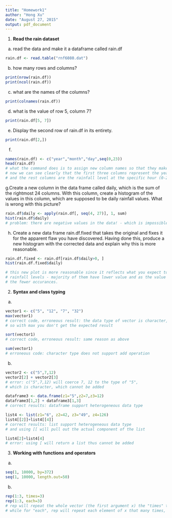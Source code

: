 ```yaml
---
title: "Homework1"
author: "Hong Xu"
date: "August 27, 2015"
output: pdf_document
---
```

1. **Read the rain dataset**
a. read the data and make it a dataframe called rain.df
```r
rain.df <- read.table("rnf6080.dat")
```

b. how many rows and columns?
```r
print(nrow(rain.df))
print(ncol(rain.df))
```

c. what are the names of the columns?
```r
print(colnames(rain.df))
```

d. what is the value of row 5, column 7?
```r
print(rain.df[5, 7])
```

e.  Display the second row of rain.df in its entirety.
```r
print(rain.df[2,])
```

f. 
```r
names(rain.df) <- c("year","month","day",seq(0,23))
head(rain.df)
# what the command does is to assign new column names so that they make more sense.
# now we can see clearly that the first three columns represent the year, month, and day
# and the rest columns are the rainfall level at the specific hour (0-23) of that day 
```

g.Create a new column in the data frame called daily, which is the sum of the rightmost 24
columns. With this column, create a histogram of the values in this column, which are supposed
to be daily rainfall values. What is wrong with this picture?
```r
rain.df$daily <- apply(rain.df[, seq(4, 27)], 1, sum)
hist(rain.df$daily)
# problem: there are negative values in the data! - which is impossible for rainfall levels
```

h. Create a new data frame rain.df.fixed that takes the original and fixes it for the apparent flaw you have discovered. Having done this, produce a new histogram with the corrected data and
explain why this is more reasonable.
```r
rain.df.fixed <- rain.df[rain.df$daily>0, ]
hist(rain.df.fixed$daily)

# this new plot is more reasonable since it reflects what you expect to see for 
# rainfall levels - majority of them have lower value and as the value increases, 
# the fewer occurances.
```

2. **Syntax and class typing**
a. 
```r
vector1 <- c("5", "12", "7", "32")
max(vector1)
# correct code, erroneous result: the data type of vector is character, 
# so with max you don't get the expected result

sort(vector1)
# correct code, erroneous result: same reason as above

sum(vector1)
# erroneous code: character type does not support add operation 
```
b.
```r
vector2 <- c("5",7,12)
vector2[2] + vector2[3]
# error: c("5",7,12) will coerce 7, 12 to the type of "5", 
# which is character, which cannot be added

dataframe3 <- data.frame(z1="5",z2=7,z3=12)
dataframe3[1,2] + dataframe3[1,3]
# correct results: dataframe support heterogeneous data type 

list4 <- list(z1="6", z2=42, z3="49", z4=126)
list4[[2]]+list4[[4]]
# correct results: list support heterogeneous data type 
# and using [[ will pull out the actual component of the list

list4[2]+list4[4]
# error: using [ will return a list thus cannot be added
```

3. **Working with functions and operators**
a. 
```r
seq(1, 10000, by=372)
seq(1, 10000, length.out=50)
```
b.
```r
rep(1:3, times=3)
rep(1:3, each=3)
# rep will repeat the whole vector (the first argument x) the "times" times
# while for "each", rep will repeat each element of x that many times, in order
```


